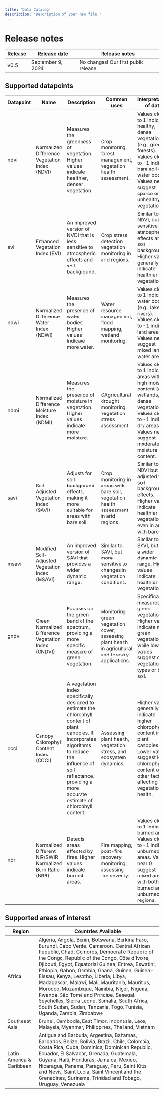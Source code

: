 ```yaml
---
title: 'Data Catalog'
description: 'Description of your new file.'
---
```


# Release notes

| **Release** | **Release date** | Release notes |
| --- | --- | --- |
| v0.5 | September 9, 2024 | No changes! Our first public release |

## Supported datapoints

| Datapoint | Name | Description | Common uses | Interpretation of data | Data format |
| -- | -- | -- | -- | -- | -- |
| ndvi | Normalized Difference Vegetation Index (NDVI) | Measures the greenness of vegetation. Higher values indicate healthier, denser vegetation. | Crop monitoring, forest management, vegetation health assessment. | Values closer to 1 indicate healthy, dense vegetation (e.g., green forests). Values closer to -1 indicate bare soil or water bodies. Values near 0 suggest sparse or unhealthy vegetation. | `float` with range from `-1.00` to `1.00` |
| evi | Enhanced Vegetation Index (EVI) | An improved version of NVDI that is less sensitive to atmospheric effects and soil background. | Crop stress detection, vegetation monitoring in arid regions. | Similar to NDVI, but less sensitive to atmospheric effects and soil background. Higher values generally indicate healthier vegetation. | `float` with range from `-1.00` to `1.00` |
| ndwi | Normalized Difference Water Index (NDWI) | Measures the presence of water bodies. Higher values indicate more water. | Water resource management, flood mapping, wetland monitoring. | Values closer to 1 indicate water bodies (e.g., lakes, rivers). Values closer to -1 indicate land areas. Values near 0 suggest mixed land-water areas. | `float` with range from `-1.00` to `1.00` |
| ndmi | Normalized Difference Moisture Index (NDMI) | Measures the presence of moisture in vegetation. Higher values indicate more moisture. | CAgricultural drought monitoring, vegetation stress assessment. | Values closer to 1 indicate areas with high moisture content (e.g., wetlands, dense vegetation). Values closer to -1 indicate dry areas. Values near 0 suggest moderate moisture content. | `float` with range from `-1.00` to `1.00` |
| savi | Soil-Adjusted Vegetation Index (SAVI) | Adjusts for soil background effects, making it more suitable for areas with bare soil. | Crop monitoring in areas with bare soil, vegetation health assessment in arid regions. | Similar to NDVI but adjusted for soil background effects. Higher values indicate healthier vegetation, even in areas with bare soil. | `float` with range from `-1.00` to `1.00` |
| msavi | Modified Soil-Adjusted Vegetation Index (MSAVI) | An improved version of SAVI that provides a wider dynamic range. | Similar to SAVI, but more sensitive to changes in vegetation conditions. | Similar to SAVI, but with a wider dynamic range. Higher values indicate healthier vegetation. | `float` with range from `-1.00` to `1.00` |
| gndvi | Green Normalized Difference Vegetation Index (GNDVI) | Focuses on the green band of the spectrum, providing a more specific measure of green vegetation. | Monitoring green vegetation cover, assessing plant health in agricultural and forestry applications. | Specifically measures green vegetation. Higher values indicate more green vegetation, while lower values suggest other vegetation types or bare soil. | `float` with range from `-1.00` to `1.00` |
| ccci | Canopy Chlorophyll Content Index (CCCI) | A vegetation index specifically designed to estimate the chlorophyll content of plant canopies. It incorporates algorithms to reduce the influence of soil reflectance, providing a more accurate estimate of chlorophyll content. | Assessing plant health, vegetation stress, and ecosystem dynamics. | Higher values generally indicate higher chlorophyll content in plant canopies. Lower values suggest lower chlorophyll content or other factors affecting vegetation health. | `float` with range from `-1.00` to `1.00` |
| nbr | Normalized Different NIR/SWIR Normalized Burn Ratio (NBR) | Detects areas affected by fires. Higher values indicate burned areas. | Fire mapping, post-fire recovery monitoring, assessing fire severity. | Values closer to 1 indicate burned areas. Values closer to -1 indicate unburned areas. Values near 0 suggest mixed areas with both burned and unburned regions. | `float` with range from `-1.00` to `1.00` |

## Supported areas of interest

| Region | Countries Available |
| -- | -- |
| Africa | Algeria, Angola, Benin, Botswana, Burkina Faso, Burundi, Cabo Verde, Cameroon, Central African Republic, Chad, Comoros, Democratic Republic of the Congo, Republic of the Congo, Côte d'Ivoire, Djibouti, Egypt, Equatorial Guinea, Eritrea, Eswatini, Ethiopia, Gabon, Gambia, Ghana, Guinea, Guinea-Bissau, Kenya, Lesotho, Liberia, Libya, Madagascar, Malawi, Mali, Mauritania, Mauritius, Morocco, Mozambique, Namibia, Niger, Nigeria, Rwanda, São Tomé and Príncipe, Senegal, Seychelles, Sierra Leone, Somalia, South Africa, South Sudan, Sudan, Tanzania, Togo, Tunisia, Uganda, Zambia, Zimbabwe |
| Southeast Asia  | Brunei, Cambodia, East Timor, Indonesia, Laos, Malaysia, Myanmar, Philippines, Thailand, Vietnam |
| Latin America & Caribbean | Antigua and Barbuda, Argentina, Bahamas, Barbados, Belize, Bolivia, Brazil, Chile, Colombia, Costa Rica, Cuba, Dominica, Dominican Republic, Ecuador, El Salvador, Grenada, Guatemala, Guyana, Haiti, Honduras, Jamaica, Mexico, Nicaragua, Panama, Paraguay, Peru, Saint Kitts and Nevis, Saint Lucia, Saint Vincent and the Grenadines, Suriname, Trinidad and Tobago, Uruguay, Venezuela |
